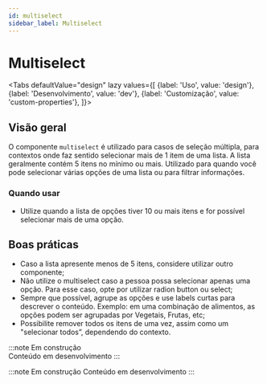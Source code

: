 ```yaml
---
id: multiselect
sidebar_label: Multiselect
---
```



# Multiselect

<Tabs
  defaultValue="design"
  lazy
  values={[
    {label: 'Uso', value: 'design'},
    {label: 'Desenvolvimento', value: 'dev'},
    {label: 'Customização', value: 'custom-properties'},
  ]}>

  <TabItem value="design">


## Visão geral
O componente `multiselect` é utilizado para casos de seleção múltipla, para contextos onde faz sentido selecionar mais de 1 item de uma lista. A lista geralmente contém 5 itens no mínimo ou mais.  Utilizado para quando você pode selecionar várias opções de uma lista ou para filtrar informações. 

### Quando usar

- Utilize quando a lista de opções tiver 10 ou mais itens e for possível selecionar mais de uma opção.


## Boas práticas

- Caso a lista apresente menos de 5 itens, considere utilizar outro componente;
- Não utilize o multiselect caso a pessoa possa selecionar apenas uma opção. Para esse caso, opte por utilizar radion button ou select;
- Sempre que possível, agrupe as opções e use labels curtas para descrever o conteúdo. Exemplo: em uma combinação de alimentos, as opções podem ser agrupadas por Vegetais, Frutas, etc;
- Possibilite remover todos os itens de uma vez, assim como um "selecionar todos”, dependendo do contexto.


</TabItem>

 <TabItem value="dev">

:::note Em construção  
Conteúdo em desenvolvimento
:::

</TabItem>


 <TabItem value="custom-properties">

:::note Em construção 
Conteúdo em desenvolvimento
:::

</TabItem>

</Tabs>
